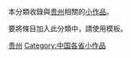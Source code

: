 {{hiddencat}}
本分類收錄與[[贵州|贵州]]相關的[[Wikipedia:小作品|小作品]]。

要將條目加入此分類中，請使用'''{{tl|Guizhou-stub}}'''模板。

[[Category:贵州|]]
[[Category:中国各省小作品|Category:中国各省小作品]]